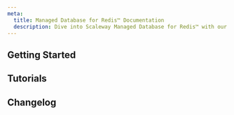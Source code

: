```yaml
---
meta:
  title: Managed Database for Redis™ Documentation
  description: Dive into Scaleway Managed Database for Redis™ with our quickstart guides, how-tos, tutorials and more.
---
```


<ProductHeader
   productName="Managed Database for Redis™"
   productLogo="redis"
   description="Managed Database for Redis™ is a low-latency caching solution based on in-memory data storage. Enjoy reliable performance, automatic backups and more."
   url="/managed-databases-for-redis/quickstart/"
   label="Managed Database for Redis™ Quickstart"
/>

## Getting Started

<Grid>
    <SummaryCard
        title="Quickstart"
        icon="rocket"
        description="Learn how to create and set up a Redis™ Database Instance in a few steps."
        label="View Quickstart"
        url="/managed-databases-for-redis/quickstart/"
    />
    <SummaryCard
        title="Concepts"
        icon="info"
        description="Core concepts that give you a better understanding of Managed Database for Redis™."
        label="View Concepts"
        url="/managed-databases-for-redis/concepts/"
    />
    <SummaryCard
        title="How-Tos"
        icon="help-circle-outline"
        description="Learn how to use your Managed Database for Redis™ via the Scaleway console."
        label="View How-Tos"
        url="/managed-databases-for-redis/how-to/"
    />
    <SummaryCard
        title="Additional Content"
        icon="book-open-outline"
        description="Check out in-depth information about Managed Database for Redis™."
        label="View Additional Content"
        url="/managed-databases-for-redis/reference-content/"
    />
</Grid>


## Tutorials

<Grid>
    <Card
        title="Use Scaleway Managed Redis™ for MySQL caching with Entity Framework"
        url="/tutorials/use-managed-redis-with-mysql/"
        label="Read more"
    />
</Grid>

<ClickableBanner
    productLogo="cli"
    title="Managed Database for Redis™ API"
    description="Manage your Redis™ Database Instances using the Scaleway API."
    url="https://www.scaleway.com/en/developers/api/managed-database-redis/"
    label="Go to Managed Database for Redis™ API"
/>

## Changelog

<ChangelogList
    productName="redistm"
    numberOfChanges={3}
/>
